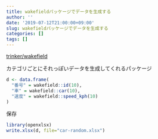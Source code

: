 ```yaml
---
title: wakefieldパッケージでデータを生成する
author: ''
date: '2019-07-12T21:00:00+09:00'
slug: wakefieldパッケージでデータを生成する
categories: []
tags: []
---
```


[trinker/wakefield](https://github.com/trinker/wakefield)

カテゴリごとにそれっぽいデータを生成してくれるパッケージ

```r
d <- data.frame(
  "番号" = wakefield::id(10),
  "車" = wakefield::car(10), 
  "速度" = wakefield::speed_kph(10)
) 
```

保存

```r
library(openxlsx)
write.xlsx(d, file="car-random.xlsx")
```
